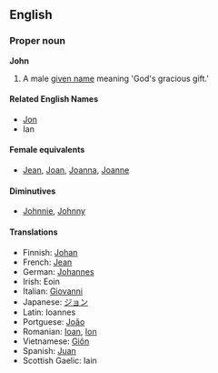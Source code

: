 ==English==
===Proper noun===
'''John'''

#A male [[given name]] meaning 'God's gracious gift.'

====Related English Names====
*[[Jon]]
*Ian

====Female equivalents====
*[[Jean]], [[Joan]], [[Joanna]], [[Joanne]]<!--please confirm these-->

====Diminutives====
*[[Johnnie]], [[Johnny]]

====Translations====
*Finnish: [[Johan]]
*French: [[Jean#French|Jean]]
*German: [[Johannes]]
*Irish: Eoin
*Italian: [[Giovanni]]
*Japanese: [[ジョン]]
*Latin: Ioannes
*Portguese: [[João]]
*Romanian: [[Ioan]], [[Ion]]
*Vietnamese: [[Giôn]]
*Spanish: [[Juan]]
*Scottish Gaelic: Iain